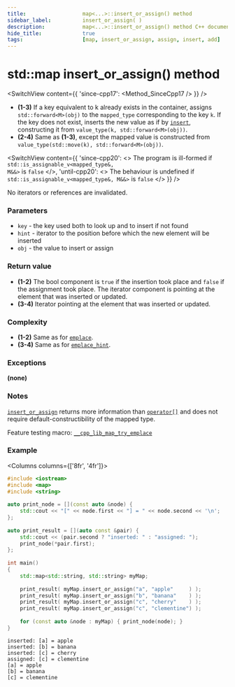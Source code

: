 ```yaml
---
title:					map<...>::insert_or_assign() method
sidebar_label:			insert_or_assign( )
description:			map<...>::insert_or_assign() method C++ documentation
hide_title:				true
tags:					[map, insert_or_assign, assign, insert, add]
---
```



<!----------------- Codes ---------------------->

<!-- insert_or_assign() -->

# std::map insert_or_assign() method

<SwitchView content={{
    'since-cpp17': <Method_SinceCpp17 />
    }} />

 - **(1-3)**  If a key equivalent to k already exists in the container,
    assigns `std::forward<M>(obj)` to the `mapped_type` corresponding to the key `k`.
    If the key does not exist, inserts the new value as if by [`insert`](/docs/std/containers/maps/map/insert), constructing it from `value_type(k, std::forward<M>(obj))`.
 - **(2-4)** Same as **(1-3)**, except the mapped value is constructed from `value_type(std::move(k), std::forward<M>(obj))`.

<SwitchView content={{
    'since-cpp20': <> The program is ill-formed if <code>std::is_assignable_v&lt;mapped_type&, M&&&gt;</code> is <code>false</code> </>,
    'until-cpp20': <> The behaviour is undefined if <code>std::is_assignable_v&lt;mapped_type&, M&&&gt;</code> is <code>false</code> </>
    }} />

No iterators or references are invalidated.

### Parameters

 - `key` - the key used both to look up and to insert if not found
 - `hint` - iterator to the position before which the new element will be inserted
 - `obj` - the value to insert or assign

### Return value

 - **(1-2)** The bool component is `true` if the insertion took place and `false` if the assignment took place. The iterator component is pointing at the element that was inserted or updated.
 - **(3-4)** Iterator pointing at the element that was inserted or updated.

### Complexity

 - **(1-2)** Same as for [`emplace`](/docs/std/containers/maps/map/emplace).
 - **(3-4)** Same as for [`emplace_hint`](/docs/std/containers/maps/map/emplace_hint).

### Exceptions

**(none)**

### Notes 
[`insert_or_assign`](#) returns more information than [`operator[]`](/docs/std/containers/maps/map/operator_subscript) and does not require default-constructibility of the mapped type.

Feature testing macro: [`__cpp_lib_map_try_emplace`](#)

### Example

<Columns columns={['8fr', '4fr']}>
<div>

```cpp title='Main.cpp' showLineNumbers
#include <iostream>
#include <map>
#include <string>
 
auto print_node = [](const auto &node) {
    std::cout << "[" << node.first << "] = " << node.second << '\n';
};
 
auto print_result = [](auto const &pair) {
    std::cout << (pair.second ? "inserted: " : "assigned: ");
    print_node(*pair.first);
};
 
int main()
{
    std::map<std::string, std::string> myMap;
 
    print_result( myMap.insert_or_assign("a", "apple"     ) );
    print_result( myMap.insert_or_assign("b", "banana"    ) );
    print_result( myMap.insert_or_assign("c", "cherry"    ) );
    print_result( myMap.insert_or_assign("c", "clementine") );
 
    for (const auto &node : myMap) { print_node(node); }
}
```

</div>
<div>

```plaintext title="Output"
inserted: [a] = apple
inserted: [b] = banana
inserted: [c] = cherry
assigned: [c] = clementine
[a] = apple
[b] = banana
[c] = clementine

```

</div>
</Columns>
